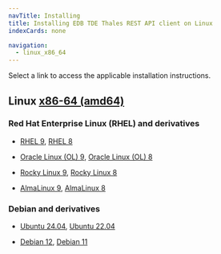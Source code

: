 ```yaml
---
navTitle: Installing
title: Installing EDB TDE Thales REST API client on Linux
indexCards: none

navigation:
  - linux_x86_64
---
```


Select a link to access the applicable installation instructions.

## Linux [x86-64 (amd64)](linux_x86_64)

### Red Hat Enterprise Linux (RHEL) and derivatives

- [RHEL 9](linux_x86_64/edb-tde-rest-client_rhel_9), [RHEL 8](linux_x86_64/edb-tde-rest-client_rhel_8)

- [Oracle Linux (OL) 9](linux_x86_64/edb-tde-rest-client_rhel_9), [Oracle Linux (OL) 8](linux_x86_64/edb-tde-rest-client_rhel_8)

- [Rocky Linux 9](linux_x86_64/edb-tde-rest-client_other_linux_9), [Rocky Linux 8](linux_x86_64/edb-tde-rest-client_other_linux_8)

- [AlmaLinux 9](linux_x86_64/edb-tde-rest-client_other_linux_9), [AlmaLinux 8](linux_x86_64/edb-tde-rest-client_other_linux_8)

### Debian and derivatives

- [Ubuntu 24.04](linux_x86_64/edb-tde-rest-client_ubuntu_24), [Ubuntu 22.04](linux_x86_64/edb-tde-rest-client_ubuntu_22)

- [Debian 12](linux_x86_64/edb-tde-rest-client_debian_12), [Debian 11](linux_x86_64/edb-tde-rest-client_debian_11)
